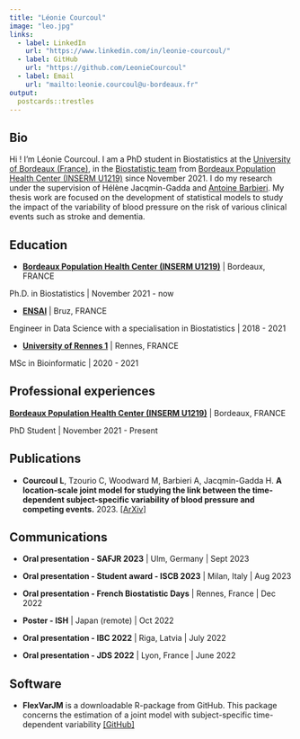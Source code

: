 ```yaml
---
title: "Léonie Courcoul"
image: "leo.jpg"
links:
  - label: LinkedIn
    url: "https://www.linkedin.com/in/leonie-courcoul/"
  - label: GitHub
    url: "https://github.com/LeonieCourcoul"
  - label: Email
    url: "mailto:leonie.courcoul@u-bordeaux.fr"
output:
  postcards::trestles
---
```


## Bio

Hi ! I'm Léonie Courcoul. I am a PhD student in Biostatistics at the [University of Bordeaux (France)](https://www.u-bordeaux.fr/), in the [Biostatistic team](https://www.bordeaux-population-health.center/les-equipes/biostatistique/) from [Bordeaux Population Health Center (INSERM U1219)](https://www.bordeaux-population-health.center/en/) since November 2021. I do my research under the supervision of Hélène Jacqmin-Gadda and [Antoine Barbieri](https://antoinebarbieri.netlify.app/). My thesis work are focused on the development of statistical models to study the impact of the variability of blood pressure on the risk of various clinical events such as stroke and dementia.

## Education

* [**Bordeaux Population Health Center (INSERM U1219)**](https://www.bordeaux-population-health.center/en/) \| Bordeaux, FRANCE

Ph.D. in Biostatistics \| November 2021 - now

* [**ENSAI**](https://ensai.fr/en/) \| Bruz, FRANCE

Engineer in Data Science with a specialisation in Biostatistics \| 2018 - 2021

* [**University of Rennes 1**](https://formations.univ-rennes.fr/master-mention-bio-informatique-parcours-informatique-pour-la-biologie-et-la-sante-ibisa) \| Rennes, FRANCE

MSc in Bioinformatic \| 2020 - 2021

## Professional experiences

[**Bordeaux Population Health Center (INSERM U1219)**](https://www.bordeaux-population-health.center/en/) \| Bordeaux, FRANCE

PhD Student \| November 2021 - Present

## Publications

-   **Courcoul L**, Tzourio C, Woodward M, Barbieri A, Jacqmin-Gadda H. **A location-scale joint model for studying the link between the time-dependent subject-specific variability of blood pressure and competing events.** 2023. [[ArXiv]](https://arxiv.org/abs/2306.16785)

## Communications

-   **Oral presentation - SAFJR 2023** \| Ulm, Germany \| Sept 2023

-   **Oral presentation - Student award - ISCB 2023** \| Milan, Italy \| Aug 2023

-   **Oral presentation - French Biostatistic Days** \| Rennes, France \| Dec 2022

-   **Poster - ISH** \| Japan (remote) \| Oct 2022

-   **Oral presentation - IBC 2022** \| Riga, Latvia \| July 2022

-   **Oral presentation - JDS 2022** \| Lyon, France \| June 2022

## Software

-   **FlexVarJM** is a downloadable R-package from GitHub. This package concerns the estimation of a joint model with subject-specific time-dependent variability [[GitHub]](https://github.com/LeonieCourcoul/FlexVarJM)
